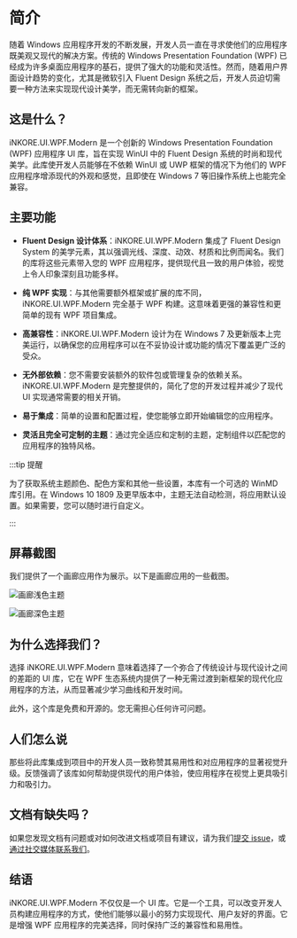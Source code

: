 # 简介

随着 Windows 应用程序开发的不断发展，开发人员一直在寻求使他们的应用程序既美观又现代的解决方案。传统的 Windows Presentation Foundation (WPF) 已经成为许多桌面应用程序的基石，提供了强大的功能和灵活性。然而，随着用户界面设计趋势的变化，尤其是微软引入 Fluent Design 系统之后，开发人员迫切需要一种方法来实现现代设计美学，而无需转向新的框架。

## 这是什么？

iNKORE.UI.WPF.Modern 是一个创新的 Windows Presentation Foundation (WPF) 应用程序 UI 库，旨在实现 WinUI 中的 Fluent Design 系统的时尚和现代美学。此库使开发人员能够在不依赖 WinUI 或 UWP 框架的情况下为他们的 WPF 应用程序增添现代的外观和感觉，且即使在 Windows 7 等旧操作系统上也能完全兼容。

## 主要功能

- **Fluent Design 设计体系**：iNKORE.UI.WPF.Modern 集成了 Fluent Design System 的美学元素，其以强调光线、深度、动效、材质和比例而闻名。我们的库将这些元素带入您的 WPF 应用程序，提供现代且一致的用户体验，视觉上令人印象深刻且功能多样。

- **纯 WPF 实现**：与其他需要额外框架或扩展的库不同，iNKORE.UI.WPF.Modern 完全基于 WPF 构建。这意味着更强的兼容性和更简单的现有 WPF 项目集成。

- **高兼容性**：iNKORE.UI.WPF.Modern 设计为在 Windows 7 及更新版本上完美运行，以确保您的应用程序可以在不妥协设计或功能的情况下覆盖更广泛的受众。

- **无外部依赖**：您不需要安装额外的软件包或管理复杂的依赖关系。iNKORE.UI.WPF.Modern 是完整提供的，简化了您的开发过程并减少了现代 UI 实现通常需要的相关开销。

- **易于集成**：简单的设置和配置过程，使您能够立即开始编辑您的应用程序。

- **灵活且完全可定制的主题**：通过完全适应和定制的主题，定制组件以匹配您的应用程序的独特风格。

:::tip 提醒

为了获取系统主题颜色、配色方案和其他一些设置，本库有一个可选的 WinMD 库引用。在 Windows 10 1809 及更早版本中，主题无法自动检测，将应用默认设置。如果需要，您可以随时进行自定义。

:::

## 屏幕截图

我们提供了一个画廊应用作为展示。以下是画廊应用的一些截图。

![画廊浅色主题](gallery-light.png)

![画廊深色主题](gallery-dark.png)

## 为什么选择我们？

选择 iNKORE.UI.WPF.Modern 意味着选择了一个弥合了传统设计与现代设计之间的差距的 UI 库，它在 WPF 生态系统内提供了一种无需过渡到新框架的现代化应用程序的方法，从而显著减少学习曲线和开发时间。

此外，这个库是免费和开源的。您无需担心任何许可问题。

## 人们怎么说

那些将此库集成到项目中的开发人员一致称赞其易用性和对应用程序的显著视觉升级。反馈强调了该库如何帮助提供现代的用户体验，使应用程序在视觉上更具吸引力和吸引力。

## 文档有缺失吗？

如果您发现文档有问题或对如何改进文档或项目有建议，请为我们[提交 issue](https://github.com/iNKORE-NET/UI.WPF.Modern/issues/new/choose)，或[通过社交媒体联系我们](https://inkore.net/about#social)。

## 结语

iNKORE.UI.WPF.Modern 不仅仅是一个 UI 库。它是一个工具，可以改变开发人员构建应用程序的方式，使他们能够以最小的努力实现现代、用户友好的界面。它是增强 WPF 应用程序的完美选择，同时保持广泛的兼容性和易用性。
